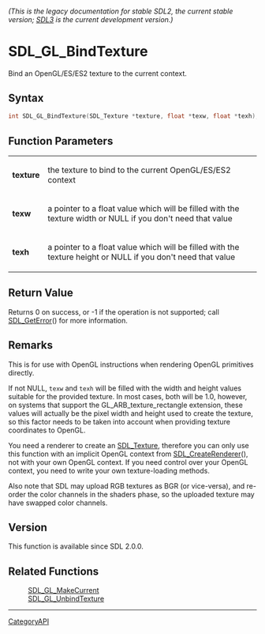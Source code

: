 ====== (This is the legacy documentation for stable SDL2, the current stable version; [https://wiki.libsdl.org/SDL3/ SDL3] is the current development version.) ======
= SDL_GL_BindTexture =

Bind an OpenGL/ES/ES2 texture to the current context.

== Syntax ==

<syntaxhighlight lang='c'>
int SDL_GL_BindTexture(SDL_Texture *texture, float *texw, float *texh);
</syntaxhighlight>

== Function Parameters ==

{|
|'''texture'''
|the texture to bind to the current OpenGL/ES/ES2 context
|-
|'''texw'''
|a pointer to a float value which will be filled with the texture width or NULL if you don't need that value
|-
|'''texh'''
|a pointer to a float value which will be filled with the texture height or NULL if you don't need that value
|}

== Return Value ==

Returns 0 on success, or -1 if the operation is not supported; call
[[SDL_GetError]]() for more information.

== Remarks ==

This is for use with OpenGL instructions when rendering OpenGL primitives
directly.

If not NULL, <code>texw</code> and <code>texh</code> will be filled with
the width and height values suitable for the provided texture. In most
cases, both will be 1.0, however, on systems that support the
GL_ARB_texture_rectangle extension, these values will actually be the pixel
width and height used to create the texture, so this factor needs to be
taken into account when providing texture coordinates to OpenGL.

You need a renderer to create an [[SDL_Texture]], therefore you can only
use this function with an implicit OpenGL context from
[[SDL_CreateRenderer]](), not with your own OpenGL context. If you need
control over your OpenGL context, you need to write your own
texture-loading methods.

Also note that SDL may upload RGB textures as BGR (or vice-versa), and
re-order the color channels in the shaders phase, so the uploaded texture
may have swapped color channels.

== Version ==

This function is available since SDL 2.0.0.

== Related Functions ==

:[[SDL_GL_MakeCurrent]]
:[[SDL_GL_UnbindTexture]]

----
[[CategoryAPI]]


